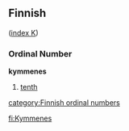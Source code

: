 ==Finnish==
([[Wiktionary:Finnish_index_k|index K]])

===Ordinal Number===
'''kymmenes'''
#[[tenth]]

[[category:Finnish ordinal numbers]]

[[fi:Kymmenes]]